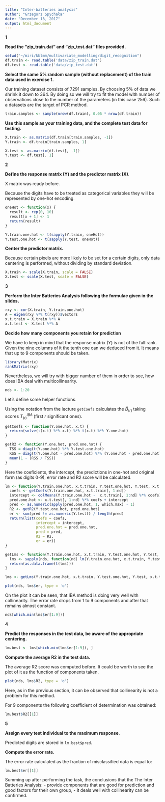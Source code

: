 ```yaml
---
title: "Inter-batteries analysis"
author: "Grzegorz Spychała"
date: "December 13, 2017"
output: html_document
---
```


**1**

**Read the "zip_train.dat" and "zip_test.dat" files provided.**
```r
setwd("~/miri/kblmm/multivariate_modelling/digit_recognition")
df.train <- read.table('data/zip_train.dat')
df.test <- read.table('data/zip_test.dat')
```

**Select the same 5% random sample (without replacement) of the train data used in exercise 1.**

Our training dataset consists of 7291 samples. By choosing 5\% of data we shrink it down to 364. By doing so we will try to fit the model with number of observations close to the number	 of the parameters (in this case 256). Such a datasets are the target of PCR method.

```r
train.samples <- sample(nrow(df.train), 0.05 * nrow(df.train))
```

**Use this sample as your training data, and the complete test data for testing.**

```r
X.train <- as.matrix(df.train[train.samples, -1])
Y.train <- df.train[train.samples, 1]

X.test <- as.matrix(df.test[, -1])
Y.test <- df.test[, 1]
```

**2**

**Define the response matrix (Y) and the predictor matrix (X).**

X matrix was ready before.

Because the digits have to be treated as categorical variables they will be represented by one-hot encoding.

```r
oneHot <- function(x) {
  result <- rep(0, 10)
  result[x + 1] <- 1
  return(result)
}

Y.train.one.hot <- t(sapply(Y.train, oneHot))
Y.test.one.hot <- t(sapply(Y.test, oneHot))
```


**Center the predictor matrix.**

Because certain pixels are more likely to be set for a certain digits, only data centering is performed, without dividing by standard deviation.

```r
X.train <- scale(X.train, scale = FALSE)
X.test <- scale(X.test, scale = FALSE)
```


**3**

**Perform the Inter Batteries Analysis following the formulae given in the slides.**

```r
rxy <- cor(X.train, Y.train.one.hot)
A = eigen(rxy %*% t(rxy))$vectors
x.t.train = X.train %*% A
x.t.test <- X.test %*% A
```

**Decide how many components you retain for prediction**

We have to keep in mind that the response matrix (Y) is not of the full rank. Given the nine columns of it the tenth one can we deduced from it. It means that up to 9 components should be taken. 

```r
library(Matrix)
rankMatrix(rxy)
```

Nevertheless, we will try with bigger number of them in order to see, how does IBA deal with multicollinearity.

```r
nds <- 1:20
```

Let's define some helper functions.

Using the notation from the lecture `getCoefs` calculates the $\widetilde{B}_{(r)}$ taking scores $T^{IBA}_{(r)}$ (first $r$ significant ones).

```r
getCoefs <- function(Y.one.hot, x.t) {
  return(solve(t(x.t) %*% x.t) %*% t(x.t) %*% Y.one.hot)
}
```

```r
getR2 <- function(Y.one.hot, pred.one.hot) {
  TSS = diag(t(Y.one.hot) %*% Y.test.one.hot)
  RSS = diag(t(Y.one.hot - pred.one.hot) %*% (Y.one.hot - pred.one.hot))
  mean(1 - (RSS / TSS))
}
```

Here the coeficients, the intercept, the predictions in one-hot and original form (as digits 0-9), error rate and R2 score will be calculated.

```r
lm <- function(Y.train.one.hot, x.t.train, Y.test.one.hot, Y.test, x.t.test, nd) {
  coefs <- getCoefs(Y.train.one.hot, x.t.train[, 1:nd])
  intercept <- colMeans(Y.train.one.hot -  x.t.train[, 1:nd] %*% coefs)
  pred.one.hot <- x.t.test[, 1:nd] %*% coefs + intercept
  pred <- as.numeric(apply(pred.one.hot, 1, which.max) - 1)
  R2 <- getR2(Y.test.one.hot, pred.one.hot)
  er <- sum(pred != as.numeric(Y.test)) / length(pred)
  return(list(coefs = coefs,
              intercept = intercept,
              pred.one.hot = pred.one.hot,
              pred = pred,
              R2 = R2,
              er = er))
}
```


```r
getLms <- function(Y.train.one.hot, x.t.train, Y.test.one.hot, Y.test, x.t.test, nds) {
  lms <- sapply(nds, function(nd) lm(Y.train.one.hot, x.t.train, Y.test.one.hot, Y.test, x.t.test, nd))
  return(as.data.frame(t(lms)))
}
```

```r
lms <- getLms(Y.train.one.hot, x.t.train, Y.test.one.hot, Y.test, x.t.test, nds)
```


```r
plot(nds, lms$er, type = 'o')
```

On the plot it can be seen, that IBA method is doing very well with collinearity. The error rate drops from 1 to 9 components and after that remains almost constant.

```r
nds[which.min(lms$er[1:9])]
```

**4**

**Predict the responses in the test data, be aware of the appropriate centering.**

```r
lm.best <- lms[which.min(lms$er[1:9]), ]
```

**Compute the average R2 in the test data.**

The average R2 score was computed before. It could be worth to see the plot of it as the function of components taken.

```r
plot(nds, lms$R2, type = 'o')
```

Here, as in the previous section, it can be observed that collinearity is not a problem for this method.

For 9 components the following coefficient of determination was obtained:

```r
lm.best$R2[[1]]
```

**5**

**Assign every test individual to the maximum response.**

Predicted digits are stored in `lm.best$pred`.

**Compute the error rate.**

The error rate calculated as the fraction of misclassified data is equal to:

```r
lm.best$er[[1]]
```

Summing up after performing the task, the conclusions that the The Inter Batteries Analysis:
- provide components that are good for prediction and good factors for their own group,
- it deals well with collinearity
can be confirmed.
